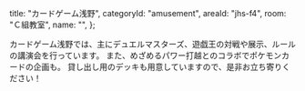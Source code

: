   title: "カードゲーム浅野",
  categoryId: "amusement",
  areaId: "jhs-f4",
  room: "Ｃ組教室",
  name: "",
};

カードゲーム浅野では、主にデュエルマスターズ、遊戯王の対戦や展示、ルールの講演会を行っています。
また、めざめるパワー打越とのコラボでポケモンカードの企画も。
貸し出し用のデッキも用意していますので、是非お立ち寄りください！

